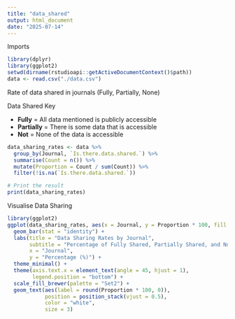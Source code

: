 ```yaml
---
title: "data_shared"
output: html_document
date: "2025-07-14"
---
```


Imports
``` r
library(dplyr)
library(ggplot2)
setwd(dirname(rstudioapi::getActiveDocumentContext()$path))
data <- read.csv("./data.csv")
```

Rate of data shared in journals (Fully, Partially, None)

Data Shared Key

-   $\mathbf{Fully}$ = All data mentioned is publicly accessible
-   $\mathbf{Partially}$ = There is some data that is accessible
-   $\mathbf{Not}$ = None of the data is accessible



```r
data_sharing_rates <- data %>%
  group_by(Journal, `Is.there.data.shared.`) %>%
  summarise(Count = n()) %>%
  mutate(Proportion = Count / sum(Count)) %>%
  filter(!is.na(`Is.there.data.shared.`))

# Print the result
print(data_sharing_rates)
```

Visualise Data Sharing
``` r
library(ggplot2)
ggplot(data_sharing_rates, aes(x = Journal, y = Proportion * 100, fill = `Is.there.data.shared.`)) +
  geom_bar(stat = "identity") +
  labs(title = "Data Sharing Rates by Journal",
       subtitle = "Percentage of Fully Shared, Partially Shared, and Not Shared Data",
       x = "Journal",
       y = "Percentage (%)") +
  theme_minimal() +
  theme(axis.text.x = element_text(angle = 45, hjust = 1),
        legend.position = "bottom") +
  scale_fill_brewer(palette = "Set2") +
  geom_text(aes(label = round(Proportion * 100, 0)),
            position = position_stack(vjust = 0.5),
            color = "white",
            size = 3)
```